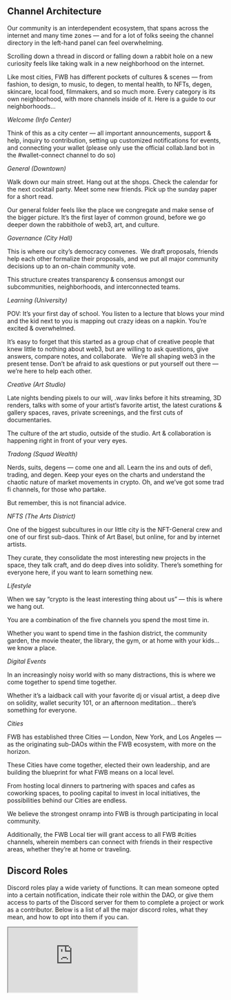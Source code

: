 ## Channel Architecture 

Our community is an interdependent ecosystem, that spans across the internet and many time zones — and for a lot of folks seeing the channel directory in the left-hand panel can feel overwhelming. 

Scrolling down a thread in discord or falling down a rabbit hole on a new curiosity feels like taking walk in a new neighborhood on the internet.   

Like most cities, FWB has different pockets of cultures & scenes — from fashion, to design, to music, to degen, to mental health, to NFTs, degen, skincare, local food, filmmakers, and so much more. Every category is its own neighborhood, with more channels inside of it. Here is a guide to our neighborhoods…

*Welcome (Info Center)*

Think of this as a city center — all important announcements, support & help, inquiry to contribution, setting up customized notifications for events, and connecting your wallet (please only use the official collab.land bot in the #wallet-connect channel to do so)

*General (Downtown)*

Walk down our main street. Hang out at the shops. Check the calendar for the next cocktail party. Meet some new friends. Pick up the sunday paper for a short read.   

Our general folder feels like the place we congregate and make sense of the bigger picture. It’s the first layer of common ground, before we go deeper down the rabbithole of web3, art, and culture. 

*Governance (City Hall)*

This is where our city’s democracy convenes.  We draft proposals, friends help each other formalize their proposals, and we put all major community decisions up to an on-chain community vote.

This structure creates transparency & consensus amongst our subcommunities, neighborhoods, and interconnected teams. 
 
*Learning (University)*

POV: It’s your first day of school. You listen to a lecture that blows your mind and the kid next to you is mapping out crazy ideas on a napkin. You’re excited & overwhelmed. 

It’s easy to forget that this started as a group chat of creative people that knew little to nothing about web3, but are willing to ask questions, give answers, compare notes, and collaborate.   We’re all shaping web3 in the present tense. Don’t be afraid to ask questions or put yourself out there — we’re here to help each other. 

*Creative (Art Studio)*

Late nights bending pixels to our will, .wav links before it hits streaming, 3D renders, talks with some of your artist’s favorite artist, the latest curations & gallery spaces, raves, private screenings, and the first cuts of documentaries.

The culture of the art studio, outside of the studio. Art & collaboration is happening right in front of your very eyes.

*Tradong (Squad Wealth)*

Nerds, suits, degens — come one and all. Learn the ins and outs of defi, trading, and degen. Keep your eyes on the charts and understand the chaotic nature of market movements in crypto. Oh, and we’ve got some trad fi channels, for those who partake.

But remember, this is not financial advice.

*NFTS (The Arts District)*

One of the biggest subcultures in our little city is the NFT-General crew and one of our first sub-daos. Think of Art Basel, but online, for and by internet artists.

They curate, they consolidate the most interesting new projects in the space, they talk craft, and do deep dives into solidity. There’s something for everyone here, if you want to learn something new. 

*Lifestyle*

When we say “crypto is the least interesting thing about us” — this is where we hang out.

You are a combination of the five channels you spend the most time in.

Whether you want to spend time in the fashion district, the community garden, the movie theater, the library, the gym, or at home with your kids... we know a place. 

*Digital Events*

In an increasingly noisy world with so many distractions, this is where we come together to spend time together.  

Whether it’s a laidback call with your favorite dj or visual artist, a deep dive on solidity, wallet security 101, or an afternoon meditation... there’s something for everyone. 

*Cities*

FWB has established three Cities — London, New York, and Los Angeles — as the originating sub-DAOs within the FWB ecosystem, with more on the horizon.

These Cities have come together, elected their own leadership, and are building the blueprint for what FWB means on a local level.

From hosting local dinners to partnering with spaces and cafes as coworking spaces, to pooling capital to invest in local initiatives, the possibilities behind our Cities are endless.

We believe the strongest onramp into FWB is through participating in local community.

Additionally, the FWB Local tier will grant access to all FWB #cities channels, wherein members can connect with friends in their respective areas, whether they’re at home or traveling.


## Discord Roles

Discord roles play a wide variety of functions. It can mean someone opted into a certain notification, indicate their role within the DAO, or give them access to parts of the Discord server for them to complete a project or work as a contributor. Below is a list of all the major discord roles, what they mean, and how to opt into them if you can.

<iframe src="https://docs.google.com/spreadsheets/d/11oUXhi_PRYIrPkZOaOj5_DCxLRLlIGyqesQyhRwqT5g/edit#gid=0" style={{width: '100%', height: '600px', position: 'relative', border: 0}} allowfullscreen=""/> 

## Discord Bots

Discord bots help automate processes across the server – from something simple to pulling up  a song in a voice chat to core functionality like CAPTCHA verification. You will see these bots throughout the Discord performing various functions, outlined below. 

<iframe src="https://docs.google.com/spreadsheets/d/11oUXhi_PRYIrPkZOaOj5_DCxLRLlIGyqesQyhRwqT5g/edit#gid=628479773" style={{width: '100%', height: '600px', position: 'relative', border: 0}} allowfullscreen=""/> 

## Voice Chat Channels

Our Discord hosts very few, but very lively and active voice chats. Much of our planned programming in voice-chat falls under the ‘digital events’ designation. 

Fwb-voice-chat: This channel is often used for recurring digital events like: new member hang, town hall, MAX PAIN and coffee time. But, anyone can pop into this channel to hold a casual conversation and see who else will pop in. Anyone who joins this channel can just unmute themselves to speak. 

Fwb-main-stage: Stages in Discord are used for more structured voice events. You can indicate which speakers are on the ‘stage’ and they are the only ones who can speak within the channel. This channel is used for larger group discussions and more broadcast style talks. 

LA-voice, NYC-voice, LDN-voice: These voice chat channels were established as a part of our old cities program, allowing city leads to host location-specific town halls and more casual discussions 
